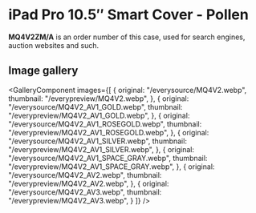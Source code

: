 
# iPad Pro 10.5″ Smart Cover - Pollen

<Callout type='info' emoji='👉🏻'>**MQ4V2ZM/A** is an order number of this case, used for search engines, auction websites and such.</Callout>

## Image gallery

<GalleryComponent
    images={[
      {
        original: "/everysource/MQ4V2.webp",
        thumbnail: "/everypreview/MQ4V2.webp",
      },
      {
        original: "/everysource/MQ4V2_AV1_GOLD.webp",
        thumbnail: "/everypreview/MQ4V2_AV1_GOLD.webp",
      },
      {
        original: "/everysource/MQ4V2_AV1_ROSEGOLD.webp",
        thumbnail: "/everypreview/MQ4V2_AV1_ROSEGOLD.webp",
      },
      {
        original: "/everysource/MQ4V2_AV1_SILVER.webp",
        thumbnail: "/everypreview/MQ4V2_AV1_SILVER.webp",
      },
      {
        original: "/everysource/MQ4V2_AV1_SPACE_GRAY.webp",
        thumbnail: "/everypreview/MQ4V2_AV1_SPACE_GRAY.webp",
      },
      {
        original: "/everysource/MQ4V2_AV2.webp",
        thumbnail: "/everypreview/MQ4V2_AV2.webp",
      },
      {
        original: "/everysource/MQ4V2_AV3.webp",
        thumbnail: "/everypreview/MQ4V2_AV3.webp",
      }
    ]}
  />
